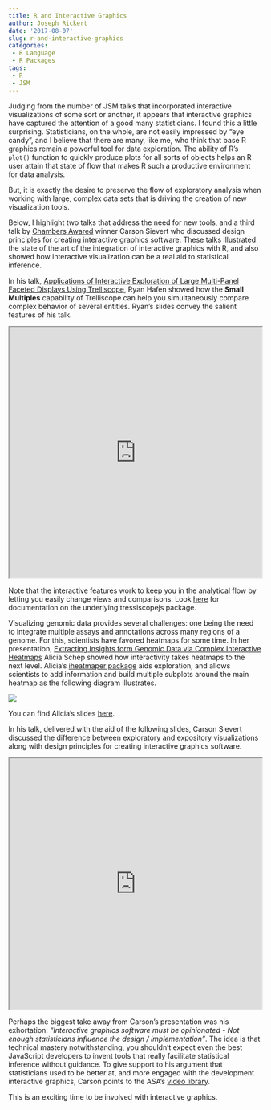 ```yaml
---
title: R and Interactive Graphics
author: Joseph Rickert
date: '2017-08-07'
slug: r-and-interactive-graphics
categories: 
 - R Language
 - R Packages
tags: 
 - R
 - JSM
---
```


Judging from the number of JSM talks that incorporated interactive visualizations of some sort or another, it appears that interactive graphics have captured the attention of a good many statisticians. I found this a little surprising. Statisticians, on the whole, are not easily impressed by "eye candy", and I believe that there are many, like me, who think that base R graphics remain a powerful tool for data exploration. The ability of R's `plot()` function to quickly produce plots for all sorts of objects helps an R user attain that state of flow that makes R such a productive environment for data analysis.

But, it is exactly the desire to preserve the flow of exploratory analysis when working with large, complex data sets that is driving the creation of new visualization tools. 

Below, I highlight two talks that address the need for new tools, and a third talk by [Chambers Awared](http://stat-computing.org/awards/jmc/) winner Carson Sievert who discussed design principles for creating interactive graphics software. These talks illustrated the state of the art of the integration of interactive graphics with R, and also showed how interactive visualization can be a real aid to statistical inference. 

In his talk, [Applications of Interactive Exploration of Large Multi-Panel Faceted Displays Using Trelliscope](https://ww2.amstat.org/meetings/jsm/2017/onlineprogram/AbstractDetails.cfm?abstractid=322424), Ryan Hafen showed how the **Small Multiples** capability of Trelliscope can help you simultaneously compare complex behavior of several entities. Ryan's slides convey the salient features of his talk.

<iframe src = "http://slides.com/hafen/trelliscope-jsm#/" width = "100%" height = "500"></iframe>

Note that the interactive features work to keep you in the analytical flow by letting you easily change views and comparisons. Look [here](https://hafen.github.io/trelliscopejs/#trelliscope) for documentation on the underlying tressiscopejs package.

Visualizing genomic data provides several challenges: one being the need to integrate multiple assays and annotations across many regions of a genome. For this, scientists have favored heatmaps for some time.
In her presentation, [Extracting Insights form Genomic Data via Complex Interactive Heatmaps](https://ww2.amstat.org/meetings/jsm/2017/onlineprogram/AbstractDetails.cfm?abstractid=322423) Alicia Schep showed how interactivity takes heatmaps to the next level. Alicia's [iheatmaper package](https://github.com/ropensci/iheatmapr) aids exploration, and allows scientists to add information and build multiple subplots around the main heatmap as the following diagram illustrates.

![](/post/2017-08-03-Interactive-Graphics_files/Schep.png)

You can find Alicia's slides [here](https://docs.google.com/presentation/d/1hx5q8Z02ntjBfqmKdaR_mwtZUUX8kM-G5xk_-T19Rgc/pub?start=false&loop=false&delayms=3000&slide=id.g206103d572_1_8).    

In his talk, delivered with the aid of the following slides, Carson Sievert discussed the difference between exploratory and expository visualizations along with design principles for creating interactive graphics software. 

<iframe src = "https://talks.cpsievert.me/20170803/#1" width = "100%" height = "500"></iframe>

Perhaps the biggest take away from Carson's presentation was his exhortation: *"Interactive graphics software must be opinionated - Not enough statisticians influence the design / implementation"*. The idea is that technical mastery notwithstanding, you shouldn't expect even the best JavaScript developers to invent tools that really facilitate statistical inference without guidance. To give support to his argument that statisticians used to be better at, and more engaged with the development interactive graphics, Carson points to the ASA's [video library](http://stat-graphics.org/movies/).

This is an exciting time to be involved with interactive graphics.


